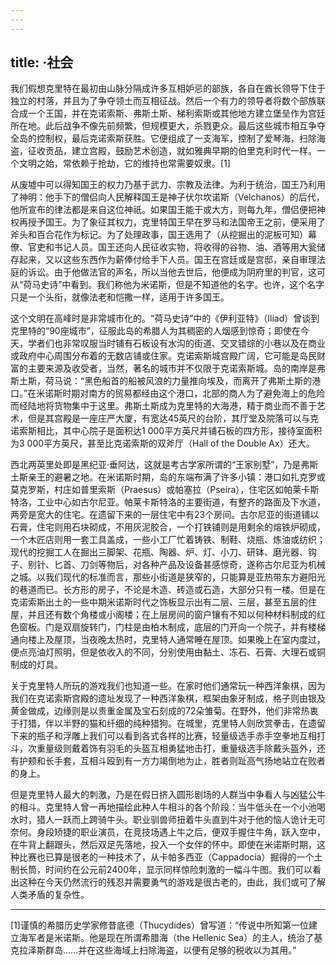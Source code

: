 ```yaml
---
---
---
```

title: ·社会
---




我们假想克里特在最初由山脉分隔成许多互相妒忌的部族，各自在酋长领导下住于独立的村落，并且为了争夺领土而互相征战。然后一个有力的领导者将数个部族联合成一个王国，并在克诺索斯、弗斯土斯、梯利索斯或其他地方建立堡垒作为宫廷所在地。此后战争不像先前频繁，但规模更大，杀戮更众。最后这些城市相互争夺全岛的控制权，最后克诺索斯获胜。它便组成了一支海军，控制了爱琴海，扫除海盗，征收贡品，建立宫殿，鼓励艺术创造，就如雅典早期的伯里克利时代一样。一个文明之始，常依赖于抢劫，它的维持也常需要奴隶。[1]

从废墟中可以得知国王的权力乃基于武力、宗教及法律。为利于统治，国王乃利用了神明：他手下的僧侣向人民解释国王是神子伏尔坎诺斯（Velchanos）的后代，他所宣布的律法都是来自这位神祇。如果国王能干或大方，则每九年，僧侣便把神权再授予国王。为了象征其权力，克里特国王早在罗马和法国帝王之前，便采用了斧头和百合花作为标记。为了处理政事，国王选用了（从挖掘出的泥板可知）幕僚、官吏和书记人员。国王还向人民征收实物，将收得的谷物、油、酒等用大瓮储存起来，又以这些东西作为薪俸付给手下人员。国王在宫廷或是宫邸，亲自审理法庭的诉讼。由于他做法官的声名，所以当他去世后，他便成为阴府里的判官，这可从“荷马史诗”中看到。我们称他为米诺斯，但是不知道他的名字。也许，这个名字只是一个头衔，就像法老和恺撒一样，适用于许多国王。

这个文明在高峰时是非常城市化的。“荷马史诗”中的《伊利亚特》（Iliad）曾谈到克里特的“90座城市”，征服此岛的希腊人为其稠密的人烟感到惊奇；即使在今天，学者们也非常叹服当时铺有石板设有水沟的街道、交叉错综的小巷以及在商业或政府中心周围分布着的无数店铺或住家。克诺索斯城宫殿广阔，它可能是岛民财富的主要来源及收受者，当然，著名的城市并不仅限于克诺索斯城。岛的南岸是弗斯土斯，荷马说：“黑色船首的船被风浪的力量推向埃及，而离开了弗斯土斯的港口。”在米诺斯时期对南方的贸易都经由这个港口，北部的商人为了避免海上的危险而经陆地将货物集中于这里。弗斯土斯成为克里特的大海港，精于商业而不善于艺术，但是其宫殿是一座庄严大厦，有宽达45英尺的台阶，其厅堂及院落可以与克诺索斯相比，其中心院子是面积达1 000平方英尺并铺石板的四方形，接待室面积为3 000平方英尺，甚至比克诺索斯的双斧厅（Hall of the Double Ax）还大。

西北两英里处即是黑纪亚·垂阿达，这就是考古学家所谓的“王家别墅”，乃是弗斯土斯亲王的避暑之地。在米诺斯时期，岛的东端布满了许多小镇：港口如扎克罗或莫克罗斯，村庄如普里索斯（Praesus）或帕塞拉（Pseira），住宅区如帕莱卡斯特洛，工业中心如古尔尼亚。帕莱卡斯特洛的主要街道，有整齐的路面及下水道，两旁是宽大的住宅。在遗留下来的一层住宅中有23个房间。古尔尼亚的街道铺以石膏，住宅则用石块砌成，不用灰泥胶合，一个打铁铺则是用剩余的熔铁炉砌成，一个木匠店则用一套工具盖成，一些小工厂忙着铸铁、制鞋、烧瓶、炼油或纺织；现代的挖掘工人在掘出三脚架、花瓶、陶器、炉、灯、小刀、研钵、磨光器、钩子、别针、匕首、刀剑等物后，对各种产品及设备甚感惊奇，遂称古尔尼亚为机械之城。以我们现代的标准而言，那些小街道是狭窄的，只能算是亚热带东方避阳光的巷道而已。长方形的房子，不论是木造、砖造或石造，大部分只有一楼。但是在克诺索斯出土的一些中期米诺斯时代之饰板显示出有二层、三层，甚至五层的住屋，并且还有数个角楼或小阁楼；在上层房间的窗户镶有不知以何种材料制成的红色窗板。门是双扇旋转门，门柱是由柏木制成，底层的门开向一个院子，并有楼梯通向楼上及屋顶，当夜晚太热时，克里特人通常睡在屋顶。如果晚上在室内度过，便点亮油灯照明，但是依收入的不同，分别使用由黏土、冻石、石膏、大理石或铜制成的灯具。

关于克里特人所玩的游戏我们也知道一些。在家时他们通常玩一种西洋象棋，因为我们在克诺索斯宫殿的遗址发现了一种西洋象棋，框架由象牙制成，格子则由银及黄金做成，边缘则是以贵重金属及宝石刻成的72朵雏菊。在野外，他们非常热衷于打猎，伴以半野的猫和纤细的纯种猎狗。在城里，克里特人则欣赏拳击，在遗留下来的瓶子和浮雕上我们可以看到各式各样的比赛，轻量级选手赤手空拳地互相打斗，次重量级则戴着饰有羽毛的头盔互相勇猛地击打，重量级选手除戴头盔外，还有护颊和长手套，互相斗殴到有一方力竭倒地为止，胜者则趾高气扬地站立在败者的身上。

但是克里特人最大的刺激，乃是在假日挤入圆形剧场的人群当中争看人与凶猛公牛的相斗。克里特人曾一再地描绘此种人牛相斗的各个阶段：当牛低头在一个小池喝水时，猎人一跃而上跨骑牛头。职业驯兽师扭着牛头直到牛对于他的恼人诡计无可奈何。身段矫捷的职业演员，在竞技场遇上牛之后，便双手握住牛角，跃入空中，在牛背上翻跟头，然后双足先落地，投入一个女伴的怀中。即使在米诺斯时期，这种比赛也已算是很老的一种技术了，从卡帕多西亚（Cappadocia）掘得的一个土制长筒，时间约在公元前2400年，显示同样惊险刺激的一幅斗牛图。我们可以看出这种在今天仍然流行的残忍并需要勇气的游戏是很古老的，由此，我们或可了解人类矛盾的复杂性。



* * *



[1]谨慎的希腊历史学家修昔底德（Thucydides）曾写道：“传说中所知第一位建立海军者是米诺斯。他是现在所谓希腊海（the Hellenic Sea）的主人，统治了基克拉泽斯群岛……并在这些海域上扫除海盗，以便有足够的税收以为其用。”